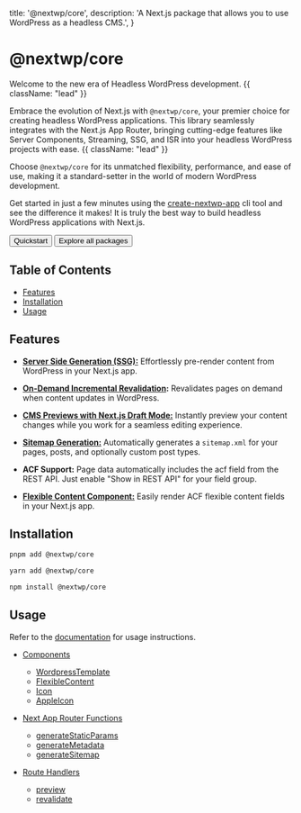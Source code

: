   title: '@nextwp/core',
  description:
    'A Next.js package that allows you to use WordPress as a headless CMS.',
}

# @nextwp/core

Welcome to the new era of Headless WordPress development. {{ className: "lead" }}

Embrace the evolution of Next.js with `@nextwp/core`, your premier choice for creating headless WordPress applications. This library seamlessly integrates with the Next.js App Router, bringing cutting-edge features like Server Components, Streaming, SSG, and ISR into your headless WordPress projects with ease. {{ className: "lead" }}

Choose `@nextwp/core` for its unmatched flexibility, performance, and ease of use, making it a standard-setter in the world of modern WordPress development.

Get started in just a few minutes using the [create-nextwp-app](/quickstart) cli tool and see the difference it makes! It is truly the best way to build headless WordPress applications with Next.js.

<div className="not-prose mb-16 mt-6 flex gap-3">
  <Button href="/quickstart" arrow="right">
    Quickstart
  </Button>
  <Button href="/packages" variant="outline">
    Explore all packages
  </Button>
</div>

## Table of Contents

- [Features](#features)
- [Installation](#installation)
- [Usage](#usage)

## Features

- **[Server Side Generation (SSG):](/packages/nextwp/core/next-app-functions#generate-static-params)** Effortlessly pre-render content from WordPress in your Next.js app.

- **[On-Demand Incremental Revalidation](/packages/nextwp/core/route-handlers#revalidate):** Revalidates pages on demand when content updates in WordPress.

- **[CMS Previews with Next.js Draft Mode:](/packages/nextwp/core/route-handlers#preview)** Instantly preview your content changes while you work for a seamless editing experience.

- **[Sitemap Generation:](/packages/nextwp/core/next-app-functions#generate-sitemap)** Automatically generates a `sitemap.xml` for your pages, posts, and optionally custom post types.

- **ACF Support:** Page data automatically includes the acf field from the REST API. Just enable "Show in REST API" for your field group.

- **[Flexible Content Component:](/packages/nextwp/core/components#flexible-content)** Easily render ACF flexible content fields in your Next.js app.

## Installation

<CodeGroup>

```bash {{ title: "pnpm" }}
pnpm add @nextwp/core
```

```bash {{ title: "yarn" }}
yarn add @nextwp/core
```

```bash {{ title: "npm" }}
npm install @nextwp/core
```

</CodeGroup>

## Usage

Refer to the [documentation](/packages/nextwp/core/components) for usage instructions.

- [Components](/packages/nextwp/core/components)

  - [WordpressTemplate](/packages/nextwp/core/components#wordpress-template)
  - [FlexibleContent](/packages/nextwp/core/components#flexible-content)
  - [Icon](/packages/nextwp/core/components#icon)
  - [AppleIcon](/packages/nextwp/core/components#apple-icon)

- [Next App Router Functions](/packages/nextwp/core/next-app-functions)
  - [generateStaticParams](/packages/nextwp/core/next-app-functions#generate-static-params)
  - [generateMetadata](/packages/nextwp/core/next-app-functions#generate-metadata)
  - [generateSitemap](/packages/nextwp/core/next-app-functions#generate-sitemap)
- [Route Handlers](/packages/nextwp/core/route-handlers)
  - [preview](/packages/nextwp/core/route-handlers#preview)
  - [revalidate](/packages/nextwp/core/route-handlers#revalidate)
